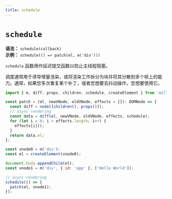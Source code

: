 ```yaml
---
title: schedule
---
```


# `schedule`

**语法：** `schedule(callback)`\
**示例：** `schedule(() => patch(el, m('div')))`

`schedule` 函数用作延迟提交函数以防止主线程阻塞。

调度通常用于诱导增量渲染，或将渲染工作拆分为块并将其分散到多个帧上的能力。通常，如果您多次重复某个补丁，或者您想要去抖动操作，您想要使用它。

```js
import { m, diff, props, children, schedule, createElement } from 'million';

const patch = (el, newVNode, oldVNode, effects = []): DOMNode => {
  const diff = node([children(), props()]);
  // async rendering
  const data = diff(el, newVNode, oldVNode, effects, schedule);
  for (let i = 0; i < effects.length; i++) {
    effects[i]();
  }
  return data.el;
};

const vnode0 = m('div');
const el = createElement(vnode0);

document.body.appendChild(el);
const vnode1 = m('div', { id: 'app' }, ['Hello World']);

// async rendering
schedule(() => {
  patch(el, vnode1);
});
```
